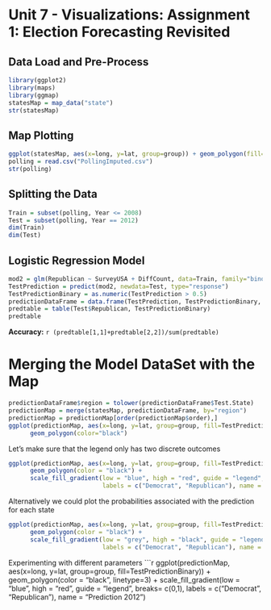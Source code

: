 Unit 7 - Visualizations: Assignment 1: Election Forecasting Revisited
=============================================================
Data Load and Pre-Process
-----------------------------------
```r
library(ggplot2)
library(maps)
library(ggmap)
statesMap = map_data("state")
str(statesMap)
```
Map Plotting
----------------------------
```r
ggplot(statesMap, aes(x=long, y=lat, group=group)) + geom_polygon(fill="white", color="black")
polling = read.csv("PollingImputed.csv")
str(polling)
```
Splitting the Data
------------------------
```r
Train = subset(polling, Year <= 2008)
Test = subset(polling, Year == 2012)
dim(Train)
dim(Test)
```
Logistic Regression Model
-------------------------
```r
mod2 = glm(Republican ~ SurveyUSA + DiffCount, data=Train, family="binomial")
TestPrediction = predict(mod2, newdata=Test, type="response")
TestPredictionBinary = as.numeric(TestPrediction > 0.5)
predictionDataFrame = data.frame(TestPrediction, TestPredictionBinary, Test$State)
predtable = table(Test$Republican, TestPredictionBinary)
predtable
```
**Accuracy:** `r (predtable[1,1]+predtable[2,2])/sum(predtable)`

Merging the Model DataSet with the Map
=============================================
```r
predictionDataFrame$region = tolower(predictionDataFrame$Test.State)
predictionMap = merge(statesMap, predictionDataFrame, by="region")
predictionMap = predictionMap[order(predictionMap$order),]
ggplot(predictionMap, aes(x=long, y=lat, group=group, fill=TestPredictionBinary)) +
      geom_polygon(color="black")
```

Let's make sure that the legend only has two discrete outcomes
```r
ggplot(predictionMap, aes(x=long, y=lat, group=group, fill=TestPredictionBinary)) +
      geom_polygon(color = "black") + 
      scale_fill_gradient(low = "blue", high = "red", guide = "legend", breaks= c(0,1), 
                          labels = c("Democrat", "Republican"), name = "Prediction 2012")
```
Alternatively we could plot the probabilities associated with the prediction for each state
```r
ggplot(predictionMap, aes(x=long, y=lat, group=group, fill=TestPrediction)) +
      geom_polygon(color = "black") + 
      scale_fill_gradient(low = "grey", high = "black", guide = "legend", breaks= c(0,1), 
                          labels = c("Democrat", "Republican"), name = "Prediction 2012")
```
Experimenting with different parameters
```r
ggplot(predictionMap, aes(x=long, y=lat, group=group, fill=TestPredictionBinary)) +
      geom_polygon(color = "black", linetype=3) + 
      scale_fill_gradient(low = "blue", high = "red", guide = "legend", breaks= c(0,1), 
                          labels = c("Democrat", "Republican"), name = "Prediction 2012")